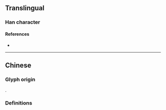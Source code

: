 {{also|撫|扶|扷}}
{{character info}}
==Translingual==

===Han character===
{{Han char|rn=64|rad=手|as=04|sn=7|four=|canj=QMKU|ids=⿰扌无}}

====References====
* {{Han ref|kx=0422.120|dkj=11897|dj=0770.060|hdz=31833.030|uh=629A|ud=25242}}

----

==Chinese==

===Glyph origin===
{{Han simp|撫|f=無|t=无}}.

===Definitions===
{{zh-see|撫}}